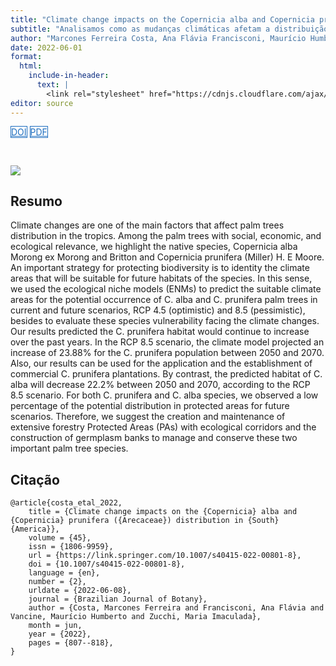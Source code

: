 ```yaml
---
title: "Climate change impacts on the Copernicia alba and Copernicia prunifera (Arecaceae) distribution in South America"
subtitle: "Analisamos como as mudanças climáticas afetam a distribuição de duas palmeiras do gênero Copernicia na América do Sul."
author: "Marcones Ferreira Costa, Ana Flávia Francisconi, Maurício Humberto Vancine, Maria Imaculada Zucchi"
date: 2022-06-01
format:
  html:
    include-in-header: 
      text: |
        <link rel="stylesheet" href="https://cdnjs.cloudflare.com/ajax/libs/font-awesome/6.5.0/css/all.min.css">
editor: source
---
```


<div class="mt-4 d-flex flex-row flex-wrap gap-1 justify-content-left justify-content-sm-start" role="group" aria-label="Links">
  <a href="https://doi.org/10.1007/s40415-022-00801-8" class="btn btn-custom text-capitalize" target="_blank"><i class="ai ai-doi me-1"></i>DOI</a>
  <a href="/publications/2022-costa-etal.pdf" class="btn btn-custom text-capitalize" target="_blank"><i class="bi bi-file-earmark-pdf me-1"></i>PDF</a>
</div>

<style>
  .btn-custom {
    background-color: white;
    border: 1px solid #1c6cbe; /* Borda azul */
    color: #1c6cbe; /* Texto azul */
    transition: background-color 0.3s, color 0.3s;
  }
  .btn-custom:hover {
    background-color: #1c6cbe; /* Cor de fundo azul ao passar o mouse */
    color: white; /* Texto branco */
  }
</style>

<br> 

![](featured.png)

## Resumo

Climate changes are one of the main factors that affect palm trees distribution in the tropics. Among the palm trees with social, economic, and ecological relevance, we highlight the native species, Copernicia alba Morong ex Morong and Britton and Copernicia prunifera (Miller) H. E Moore. An important strategy for protecting biodiversity is to identity the climate areas that will be suitable for future habitats of the species. In this sense, we used the ecological niche models (ENMs) to predict the suitable climate areas for the potential occurrence of C. alba and C. prunifera palm trees in current and future scenarios, RCP 4.5 (optimistic) and 8.5 (pessimistic), besides to evaluate these species vulnerability facing the climate changes. Our results predicted the C. prunifera habitat would continue to increase over the past years. In the RCP 8.5 scenario, the climate model projected an increase of 23.88% for the C. prunifera population between 2050 and 2070. Also, our results can be used for the application and the establishment of commercial C. prunifera plantations. By contrast, the predicted habitat of C. alba will decrease 22.2% between 2050 and 2070, according to the RCP 8.5 scenario. For both C. prunifera and C. alba species, we observed a low percentage of the potential distribution in protected areas for future scenarios. Therefore, we suggest the creation and maintenance of extensive forestry Protected Areas (PAs) with ecological corridors and the construction of germplasm banks to manage and conserve these two important palm tree species.

## Citação

```         
@article{costa_etal_2022,
    title = {Climate change impacts on the {Copernicia} alba and {Copernicia} prunifera ({Arecaceae}) distribution in {South} {America}},
    volume = {45},
    issn = {1806-9959},
    url = {https://link.springer.com/10.1007/s40415-022-00801-8},
    doi = {10.1007/s40415-022-00801-8},
    language = {en},
    number = {2},
    urldate = {2022-06-08},
    journal = {Brazilian Journal of Botany},
    author = {Costa, Marcones Ferreira and Francisconi, Ana Flávia and Vancine, Maurício Humberto and Zucchi, Maria Imaculada},
    month = jun,
    year = {2022},
    pages = {807--818},
}
```
